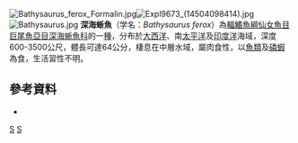 {{Speciesbox 
| taxon = Bathysaurus ferox 
| image = Bathysaurus ferox0.jpg
| image_width = 250px
| status = NE
| status_system = IUCN3.1
| authority = [[Günther|Günther]], 1878
| synonyms = 
* '' Bathysaurus agassizii'' <small>Goode & Bean, 1883</small>
* '' Bathysaurus agassizi'' <small>Goode & Bean, 1883</small>
}}

[[File:Bathysaurus_ferox_Formalin.jpg|left]][[File:Expl9673_(14504098414).jpg|thumb]][[File:Bathysaurus.jpg|thumb]]
'''深海蜥魚'''（学名：''Bathysaurus ferox''）為[[輻鰭魚綱|輻鰭魚綱]][[仙女魚目|仙女魚目]][[巨尾魚亞目|巨尾魚亞目]][[深海蜥魚科|深海蜥魚科]]的一[[種|種]]，分布於[[大西洋|大西洋]]、南[[太平洋|太平洋]]及[[印度洋|印度洋]]海域，深度600-3500公尺，體長可達64公分，棲息在中層水域，屬肉食性，以[[魚類|魚類]]及[[磷蝦|磷蝦]]為食，生活習性不明。

==參考資料==
*{{FishBase_species|genus=Bathysaurus|species=ferox|year=2016|month=7}}

{{Taxonbar|from=Q5084535}}

[[Category:深海蜥魚屬|S]]
[[Category:1878年描述的鱼类|S]]